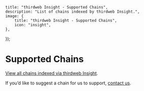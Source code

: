 
	title: "thirdweb Insight - Supported Chains",
	description: "List of chains indexed by thirdweb Insight.",
	image: {
		title: "thirdweb Insight - Supported Chains",
		icon: "insight",
	},
});

# Supported Chains

[View all chains indexed via thirdweb Insight](https://thirdweb.com/chainlist?service=insight).

If you’d like to suggest a chain for us to support, [contact us](https://thirdweb.com/contact-us).
